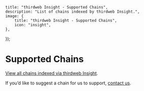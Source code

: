 
	title: "thirdweb Insight - Supported Chains",
	description: "List of chains indexed by thirdweb Insight.",
	image: {
		title: "thirdweb Insight - Supported Chains",
		icon: "insight",
	},
});

# Supported Chains

[View all chains indexed via thirdweb Insight](https://thirdweb.com/chainlist?service=insight).

If you’d like to suggest a chain for us to support, [contact us](https://thirdweb.com/contact-us).
